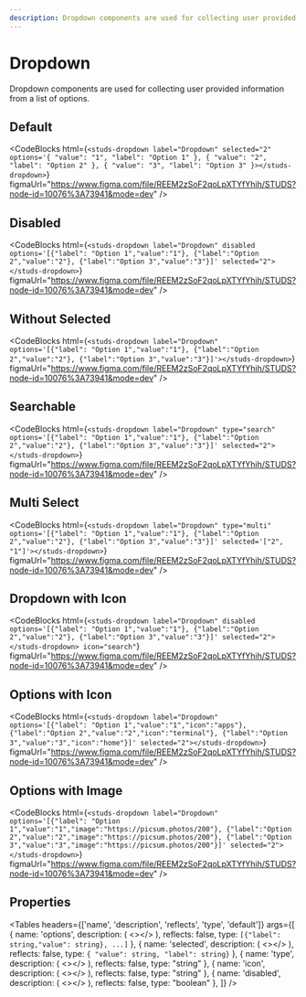 ```yaml
---
description: Dropdown components are used for collecting user provided information from a list of options.
---
```


# Dropdown

<HeaderComponent
  htmlTag="studs-dropdown"
  jsxTag="StudsDropdown"
  version="Since 2.0"
  status="Unstable"
  urlGithub="inputs/dropdown.ts"
  urlStrbook="studs-inputs-dropdown--docs"
/>

Dropdown components are used for collecting user provided information from a list of options.

## Default

<ResizerFeatures minHeight="12rem">
  <studs-dropdown
    label="Dropdown"
    options='[{"label": "Option 1","value":"1"}, {"label":"Option 2","value":"2"}, {"label":"Option 3","value":"3"}]'
    selected="2"
    size="medium"
  ></studs-dropdown>
</ResizerFeatures>

<CodeBlocks
  html={`
<studs-dropdown
    label="Dropdown"
    selected="2"
    options='{
    "value": "1",
    "label": "Option 1"
  },
  {
    "value": "2",
    "label": "Option 2"
  },
  {
    "value": "3",
    "label": "Option 3"
  }></studs-dropdown>
  `}
  figmaUrl="https://www.figma.com/file/REEM2zSoF2qoLpXTYfYhih/STUDS?node-id=10076%3A73941&mode=dev"
/>

## Disabled

<ResizerFeatures   minHeight="12rem">
  <studs-dropdown
    label="Dropdown"
    options='[{"label": "Option 1","value":"1"}, {"label":"Option 2","value":"2"}, {"label":"Option 3","value":"3"}]'
    selected="2"
    disabled
  ></studs-dropdown>
</ResizerFeatures>

<CodeBlocks
  html={`
<studs-dropdown
    label="Dropdown"
    disabled
    options='[{"label": "Option 1","value":"1"}, {"label":"Option 2","value":"2"}, {"label":"Option 3","value":"3"}]'
    selected="2"></studs-dropdown>
  `}
  figmaUrl="https://www.figma.com/file/REEM2zSoF2qoLpXTYfYhih/STUDS?node-id=10076%3A73941&mode=dev"
/>

## Without Selected

<ResizerFeatures   minHeight="12rem">
  <studs-dropdown
    label="Dropdown"
    options='[{"label": "Option 1","value":"1"}, {"label":"Option 2","value":"2"}, {"label":"Option 3","value":"3"}]'></studs-dropdown>
</ResizerFeatures>

<CodeBlocks
  html={`
<studs-dropdown
    label="Dropdown"
    options='[{"label": "Option 1","value":"1"}, {"label":"Option 2","value":"2"}, {"label":"Option 3","value":"3"}]'></studs-dropdown>
  `}
  figmaUrl="https://www.figma.com/file/REEM2zSoF2qoLpXTYfYhih/STUDS?node-id=10076%3A73941&mode=dev"
/>

## Searchable

<ResizerFeatures   minHeight="12rem">
  <studs-dropdown
    label="Dropdown"
    options='[{"label": "Option 1","value":"1"}, {"label":"Option 2","value":"2"}, {"label":"Option 3","value":"3"}]'
    selected="2"
    type="search"></studs-dropdown>
</ResizerFeatures>

<CodeBlocks
  html={`
<studs-dropdown
    label="Dropdown"
    type="search"
    options='[{"label": "Option 1","value":"1"}, {"label":"Option 2","value":"2"}, {"label":"Option 3","value":"3"}]'
    selected="2"></studs-dropdown>
  `}
  figmaUrl="https://www.figma.com/file/REEM2zSoF2qoLpXTYfYhih/STUDS?node-id=10076%3A73941&mode=dev"
/>

## Multi Select

<ResizerFeatures   minHeight="12rem">
  <studs-dropdown
    label="Dropdown"
    options='[{"label": "Option 1","value":"1"}, {"label":"Option 2","value":"2"}, {"label":"Option 3","value":"3"}]'
    selected='["2", "1"]'
    type="multi"></studs-dropdown>
</ResizerFeatures>

<CodeBlocks
  html={`
<studs-dropdown
    label="Dropdown"
    type="multi"
    options='[{"label": "Option 1","value":"1"}, {"label":"Option 2","value":"2"}, {"label":"Option 3","value":"3"}]'
   selected='["2", "1"]'></studs-dropdown>
  `}
  figmaUrl="https://www.figma.com/file/REEM2zSoF2qoLpXTYfYhih/STUDS?node-id=10076%3A73941&mode=dev"
/>

## Dropdown with Icon

<ResizerFeatures   minHeight="12rem">
  <studs-dropdown
    label="Dropdown"
    options='[{"label": "Option 1","value":"1"}, {"label":"Option 2","value":"2"}, {"label":"Option 3","value":"3"}]'
    selected="2"
    icon="search"></studs-dropdown>
</ResizerFeatures>

<CodeBlocks
  html={`
<studs-dropdown
    label="Dropdown"
    disabled
    options='[{"label": "Option 1","value":"1"}, {"label":"Option 2","value":"2"}, {"label":"Option 3","value":"3"}]'
    selected="2"></studs-dropdown>
    icon="search"
  `}
  figmaUrl="https://www.figma.com/file/REEM2zSoF2qoLpXTYfYhih/STUDS?node-id=10076%3A73941&mode=dev"
/>

## Options with Icon

<ResizerFeatures  minHeight="12rem">
  <studs-dropdown
    label="Dropdown"
    options='[{"label": "Option 1","value":"1","icon":"apps"}, {"label":"Option 2","value":"2","icon":"terminal"}, {"label":"Option 3","value":"3","icon":"home"}]'
    selected="2"></studs-dropdown>
</ResizerFeatures>

<CodeBlocks
  html={`
<studs-dropdown
    label="Dropdown"
    options='[{"label": "Option 1","value":"1","icon":"apps"}, {"label":"Option 2","value":"2","icon":"terminal"}, {"label":"Option 3","value":"3","icon":"home"}]'
    selected="2"></studs-dropdown>
  `}
  figmaUrl="https://www.figma.com/file/REEM2zSoF2qoLpXTYfYhih/STUDS?node-id=10076%3A73941&mode=dev"
/>

## Options with Image

<ResizerFeatures  minHeight="12rem">
  <studs-dropdown
    label="Dropdown"
    options='[{"label": "Option 1","value":"1","image":"https://picsum.photos/200"}, {"label":"Option 2","value":"2","image":"https://picsum.photos/200"}, {"label":"Option 3","value":"3","image":"https://picsum.photos/200"}]'
    selected="2"
  ></studs-dropdown>
</ResizerFeatures>

<CodeBlocks
  html={`
<studs-dropdown
    label="Dropdown"
     options='[{"label": "Option 1","value":"1","image":"https://picsum.photos/200"}, {"label":"Option 2","value":"2","image":"https://picsum.photos/200"}, {"label":"Option 3","value":"3","image":"https://picsum.photos/200"}]'
    selected="2"></studs-dropdown>
  `}
  figmaUrl="https://www.figma.com/file/REEM2zSoF2qoLpXTYfYhih/STUDS?node-id=10076%3A73941&mode=dev"
/>

## Properties

<Tables
  headers={['name', 'description', 'reflects', 'type', 'default']}
  args={[
    {
      name: 'options',
      description: (
        <></>
      ),
      reflects: false,
      type: `[{"label": string,"value": string}, ...]`
    },
    {
      name: 'selected',
      description: (
        <></>
      ),
      reflects: false,
      type: `{
      "value": string,
      "label": string}`
    },
    {
      name: 'type',
      description: (
        <></>
      ),
      reflects: false,
      type: "string"
    },
    {
      name: 'icon',
      description: (
        <></>
      ),
      reflects: false,
      type: "string"
    },
    {
      name: 'disabled',
      description: (
        <></>
      ),
      reflects: false,
      type: "boolean"
    },
  ]} />